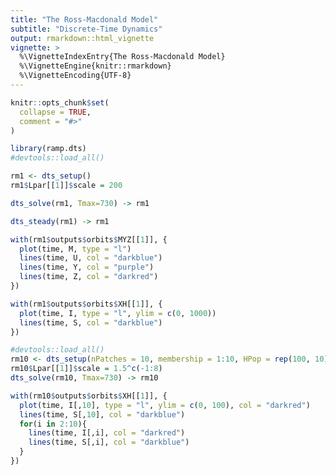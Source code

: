 ```yaml
---
title: "The Ross-Macdonald Model"
subtitle: "Discrete-Time Dynamics"
output: rmarkdown::html_vignette
vignette: >
  %\VignetteIndexEntry{The Ross-Macdonald Model}
  %\VignetteEngine{knitr::rmarkdown}
  %\VignetteEncoding{UTF-8}
---
```


```r
knitr::opts_chunk$set(
  collapse = TRUE,
  comment = "#>"
)
```

```r
library(ramp.dts)
#devtools::load_all()
```

```r
rm1 <- dts_setup()
rm1$Lpar[[1]]$scale = 200
```

```r
dts_solve(rm1, Tmax=730) -> rm1
```

```r
dts_steady(rm1) -> rm1
```


```r
with(rm1$outputs$orbits$MYZ[[1]], {
  plot(time, M, type = "l") 
  lines(time, U, col = "darkblue") 
  lines(time, Y, col = "purple") 
  lines(time, Z, col = "darkred") 
})
```

```r
with(rm1$outputs$orbits$XH[[1]], {
  plot(time, I, type = "l", ylim = c(0, 1000)) 
  lines(time, S, col = "darkblue") 
})
```
```r
#devtools::load_all()
rm10 <- dts_setup(nPatches = 10, membership = 1:10, HPop = rep(100, 10), residence = c(1:10), MYZopts = list(sigma = 0.01))
rm10$Lpar[[1]]$scale = 1.5^c(-1:8) 
dts_solve(rm10, Tmax=730) -> rm10
```


```r
with(rm10$outputs$orbits$XH[[1]], {
  plot(time, I[,10], type = "l", ylim = c(0, 100), col = "darkred") 
  lines(time, S[,10], col = "darkblue") 
  for(i in 2:10){
    lines(time, I[,i], col = "darkred") 
    lines(time, S[,i], col = "darkblue") 
  }
})
```
